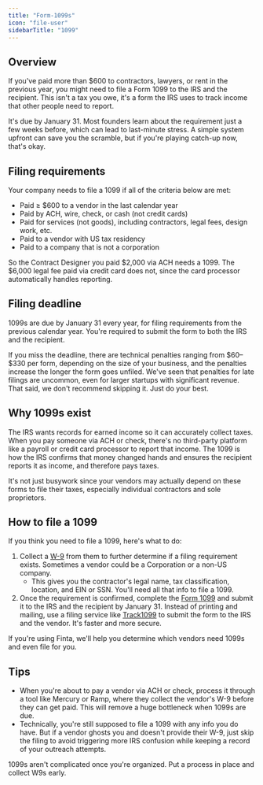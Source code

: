 ```yaml
---
title: "Form-1099s"
icon: "file-user"
sidebarTitle: "1099"
---
```



## Overview

If you've paid more than $600 to contractors, lawyers, or rent in the previous year, you might need to file a Form 1099 to the IRS and the recipient. This isn't a tax you owe, it's a form the IRS uses to track income that other people need to report.

It's due by January 31. Most founders learn about the requirement just a few weeks before, which can lead to last-minute stress. A simple system upfront can save you the scramble, but if you're playing catch-up now, that's okay. 

## Filing requirements

Your company needs to file a 1099 if all of the criteria below are met:

- Paid ≥ $600 to a vendor in the last calendar year
- Paid by ACH, wire, check, or cash (not credit cards)
- Paid for services (not goods), including contractors, legal fees, design work, etc.
- Paid to a vendor with US tax residency
- Paid to a company that is not a corporation

So the Contract Designer you paid \$2,000 via ACH needs a 1099. The $6,000 legal fee paid via credit card does not, since the card processor automatically handles reporting.

## Filing deadline

<Tip>
1099s are due by January 31 every year, for filing requirements from the previous calendar year. You're required to submit the form to both the IRS and the recipient.
</Tip>

If you miss the deadline, there are technical penalties ranging from \$60–\$330 per form, depending on the size of your business, and the penalties increase the longer the form goes unfiled. We've seen that penalties for late filings are uncommon, even for larger startups with significant revenue. That said, we don't recommend skipping it. Just do your best.

## Why 1099s exist

The IRS wants records for earned income so it can accurately collect taxes. When you pay someone via ACH or check, there's no third-party platform like a payroll or credit card processor to report that income. The 1099 is how the IRS confirms that money changed hands and ensures the recipient reports it as income, and therefore pays taxes.

It's not just busywork since your vendors may actually depend on these forms to file their taxes, especially individual contractors and sole proprietors.

## How to file a 1099

If you think you need to file a 1099, here's what to do:

1. Collect a [W-9](https://www.irs.gov/pub/irs-pdf/fw9.pdf) from them to further determine if a filing requirement exists. Sometimes a vendor could be a Corporation or a non-US company.
    - This gives you the contractor's legal name, tax classification, location, and EIN or SSN. You'll need all that info to file a 1099.
2. Once the requirement is confirmed, complete the [Form 1099](https://www.irs.gov/pub/irs-pdf/f1099msc.pdf) and submit it to the IRS and the recipient by January 31. Instead of printing and mailing, use a filing service like [Track1099](https://www.track1099.com/) to submit the form to the IRS and the vendor. It's faster and more secure.

If you're using Finta, we'll help you determine which vendors need 1099s and even file for you.

## Tips

- When you're about to pay a vendor via ACH or check, process it through a tool like Mercury or Ramp, where they collect the vendor's W-9 before they can get paid. This will remove a huge bottleneck when 1099s are due.
- Technically, you're still supposed to file a 1099 with any info you do have. But if a vendor ghosts you and doesn't provide their W-9, just skip the filing to avoid triggering more IRS confusion while keeping a record of your outreach attempts.

1099s aren't complicated once you're organized. Put a process in place and collect W9s early.